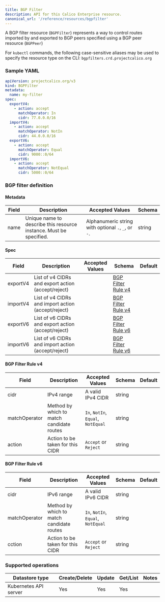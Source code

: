 ```yaml
---
title: BGP Filter
description: API for this Calico Enterprise resource.
canonical_url: '/reference/resources/bgpfilter'
---
```


A BGP filter resource (`BGPFilter`) represents a way to control
routes imported by and exported to BGP peers specified using a
BGP peer resource (`BGPPeer`)

For `kubectl` commands, the following case-sensitive aliases may
be used to specify the resource type on the CLI: `bgpfilters.crd.projectcalico.org`

### Sample YAML

```yaml
apiVersion: projectcalico.org/v3
kind: BGPFilter
metadata:
  name: my-filter
spec:
  exportV4:
    - action: accept
      matchOperator: In
      cidr: 77.0.0.0/16
  importV4:
    - action: accept
      matchOperator: NotIn
      cidr: 44.0.0.0/16
  exportV6:
    - action: accept
      matchOperator: Equal
      cidr: 9000::0/64
  importV6:
    - action: accept
      matchOperator: NotEqual
      cidr: 5000::0/64
```

### BGP filter definition

#### Metadata

| Field       | Description                 | Accepted Values   | Schema |
|-------------|-----------------------------|-------------------|--------|
| name     | Unique name to describe this resource instance. Must be specified.| Alphanumeric string with optional `.`, `_`, or `-`. | string |

#### Spec

| Field    | Description                                        | Accepted Values                                                                             | Schema                                 | Default    |
|----------|----------------------------------------------------|---------------------------------------------------------------------------------------------|----------------------------------------|------------|
| exportV4 | List of v4 CIDRs and export action (accept/reject) |                                                            | [BGP Filter Rule v4](#bgp-filter-rule-v4) | |
| importV4 | List of v4 CIDRs and import action (accept/reject) |  | [BGP Filter Rule v4](#bgp-filter-rule-v4) | |
| exportV6 | List of v6 CIDRs and export action (accept/reject) |                                                            | [BGP Filter Rule v6](#bgp-filter-rule-v6) | |
| importV6 | List of v6 CIDRs and import action (accept/reject) |  | [BGP Filter Rule v6](#bgp-filter-rule-v6) | |

#### BGP Filter Rule v4


| Field         | Description                               | Accepted Values                   | Schema                                  | Default    |
|---------------|-------------------------------------------|-----------------------------------|-----------------------------------------|------------|
| cidr          | IPv4 range                                | A valid IPv4 CIDR                 | string                                  | |
| matchOperator | Method by which to match candidate routes | `In`, `NotIn`, `Equal`, `NotEqual` | string                                  | |
| action        | Action to be taken for this CIDR          | `Accept` or `Reject`              | string | |

#### BGP Filter Rule v6


| Field         | Description                      | Accepted Values      | Schema                                  | Default    |
|---------------|----------------------------------|----------------------|-----------------------------------------|------------|
| cidr          | IPv6 range                       | A valid IPv6 CIDR    | string                                  | |
| matchOperator | Method by which to match candidate routes | `In`, `NotIn`, `Equal`, `NotEqual` | string                                  | |
| cction        | Action to be taken for this CIDR | `Accept` or `Reject` | string | |

### Supported operations

| Datastore type        | Create/Delete | Update | Get/List | Notes
|-----------------------|---------------|--------|----------|------
| Kubernetes API server | Yes           | Yes    | Yes      |
